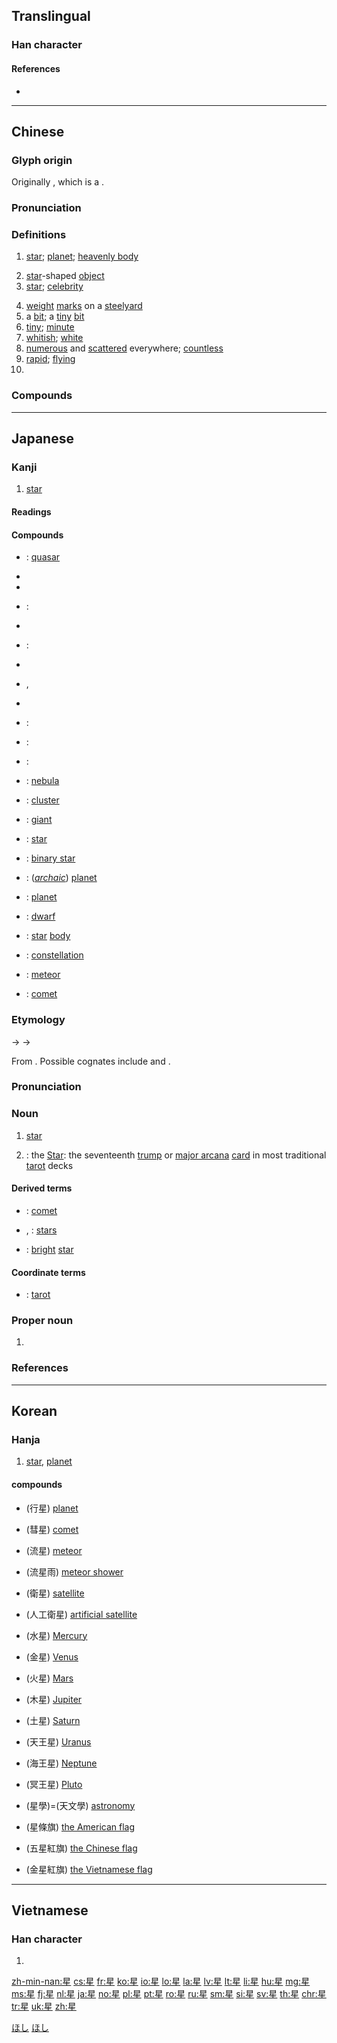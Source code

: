 {{also|曐|皨}}
==Translingual==
{{stroke order|strokes=9}}

===Han character===
{{Han char|rn=72|rad=日|as=05|sn=9|four=60104|canj=AHQM|ids=⿱日生}}

====References====
* {{Han ref|kx=0492.210|dkj=13837|dj=0855.220|hdz=21500.120|uh=661F|ud=26143|bh=AC50|bd=44112}}

----

==Chinese==
{{zh-forms}}

===Glyph origin===
{{Han etym}}
Originally {{och-l|曐}}, which is a {{Han compound|ls=psc|nocap=1|晶|生|c1=s|c2=p|t1=twinkling stars}}.

===Pronunciation===
{{zh-pron
|m=xīng,er=y
|c=sing1,seng1
|c-t=lhen1
|h=pfs=sên
|md=sĭng
|mn=zz,yl,tn,kh,tc:chheⁿ/qz,lk,sx,tp,km,mg,hc:chhiⁿ/seng
|mn_note=seng - literary
|w=1xin
|mc=y
|oc=y
|ma=Zh-xing.ogg
|cat=n,pn
}}

===Definitions===
{{zh-hanzi}}

# [[star]]; [[planet]]; [[heavenly body]]
#: {{zh-x|星星{xing}|star}}
#: {{zh-x|恆星|(fixed) '''star'''}}
# [[star]]-shaped [[object]]
# [[star]]; [[celebrity]]
#: {{zh-x|明星|bright '''star'''; celebrity}}
# [[weight]] [[mark]]s on a [[steelyard]]
# a [[bit]]; a [[tiny]] [[bit]]
# [[tiny]]; [[minute]]
# [[whitish]]; [[white]]
# [[numerous]] and [[scattered]] everywhere; [[countless]]
# [[rapid]]; [[flying]]
# {{surname|lang=zh}}

===Compounds===
{{zh-der|星期:days of the week|星期一:Monday|星期二:Tuesday|星期三:Wednesday|星期四:Thursday|星期五:Friday|星期六:Saturday|星期日:Sunday|星期天:Sunday|星辰|星斗|星光|星漢|星號|星河|星火|星火燎原|星際|星空|星羅棋布|星落雲散|星球|星術|星霜|星體|星圖|星團|星系|星系核|星相|星象|星星|星星點點|星星之火，可以燎原|星宿|星眼|星夜|星移斗轉|星移物換|星雲|星子|海星|一天星斗|一星兒|一星子|一星星|一路福星|七星|七星壇|七星山|七星板|七星燈|七星瓢蟲|三星|中星|中星儀|主序星|主星|九大行星|五星|五星上將|五星連珠|井中視星|人造衛星|伴星|使星|侵星|值星|值星官|偵察衛星|傳播衛星|內行星|冒金星兒|冥王星|分星擘兩|列星|剋星|劍眉星眼|北斗七星|北極星|半星|南極星沉|南極星輝|占星|占星術|吉星文|吉星高照|同步衛星|周期彗星|哈雷彗星|唾沫星子|喪門星|嘎巴流星|四星|土星|坍縮星|壽星|壽星老兒|外星人|外行星|夜叉星|大明星|大星殞落|大步流星|大熊星座|大犬星座|大行星|天南星|天狼星|天王巨星|天王星|天罡星|天貴星|天關客星|天關星|天鵝星座|天鷹星座|太白星|太白酒星|太白金星|太陰星|奎星高照|奔星|女星|妖星|孤星淚|宋應星|官星|官星透露|定盤星|客星|寒星|寥若晨星|寶星|將星|導航衛星|小星|小熊星座|小行星|巨星|帚星|帝星|帶月披星|彗星|影星|急如星火|急於星火|恆星|恆星年|恆星日|恆星月|恆星系|恆星週期|恩星照命|惑星|戴星|戴月披星|披星帶月|披星戴月|拱極星|指極星|掃帚星|掃星|掩星|摘星|摘星樓|擘兩分星|救星|文昌星|文星和合|文曲星|文章星斗|斗轉星移|新星|明星|昏星|星主|星使|星光列車|星兒|星前月下|星君|星命|星士|星奔|星媽|星官|星家|星宿海|星座|星形|星彩|星戰計畫|星探|星散|星族|星旗|星旗電戟|星星之火|星曆|星曆錶|星月交輝|星期報|星條旗|星橋|星次|星歲|星氣|星洲|星流|星燭|星盤|星眸|星眸皓齒|星等|星算|星羅雲布|星羅雲散|星群|星色|星芒狀|星蟲|星行|星行夜歸|星表|星言夙駕|星迴|星速|星降|星院|星陳夙駕|星隕|星際塵埃|星際大戰|星際微塵|星際物質|星雞魚|星離雨散|星飛電掣|星馳|星馳電發|星馳電走|星駕|星鯊|星點彈塗|星點河魨|昭如日星|晨星|晨炊星飯|景星|景星勛章|景星慶雲|智多星|暫星|曉星|曙後星孤|月明星稀|月眉星眼|月約星期|月落星沉|木星|本命星|桃花星|棋布星羅|棋羅星布|橢圓星系|櫺星門|歌星|武曲星|歲星|毛頭星|氣象衛星|水星|沒星秤|河外星系|油星|流星|流星報馬|流星趕月|流星鎚|流星雨|流星馬|海事衛星|海王星|測量衛星|港星|準星|滿天星|滿眼金星|漏星堂|漩渦星雲|潢星|火德星君|火星|火星塞|炳如日星|炳若日星|煙飛星散|煞星|熠熠紅星|燎星|爆發星|物換星移|牽牛星|獵戶星座|球狀星團|瓦解星散|瓦解星飛|甲第星羅|男星|畢宿星團|畢拉彗星|發射星雲|白矮星|白虎星|百武彗星|皓齒星眸|目似明星|目若朗星|直播衛星|眼若流星|眾星拱北|眾星拱月|眾星拱辰|眾星捧月|矮星|矮行星|視星等|福星|福星高照|秤星|移星換斗|穀神星|童星|紅星|紇剌星|經星|繁星|織女星|羅福星|老人星|老壽星|聚星|脈動星|脈衝星|花星|蟹狀星雲|行星|行星儀|行星風|衛星|衛星國家|衛星導航|衛星日蝕|衛星轉播|衛星通信|衛星都市|衛星門診|衛星雲圖|衛星電視|衛星食|變光星|變星|豔星|賊仔星|賊星|超巨星|超新星|辰星|追星族|追星趕月|通信衛星|通訊衛星|酒星|醫卜星相|金星|鈴鐺壽星|鎮星|隕星|雙星|雨零星散|零星|零零星星|電卷星飛|電影明星|電掣星馳|順星|類地行星|類新星|類星體|類木行星|魁星|魔星|鱗鋏星鐔}}

{{zh-cat|Astronomy}}

----

==Japanese==

===Kanji===
{{ja-kanji|grade=2|rs=日05}}

# [[star]]

====Readings====
{{ja-readings
|goon=[[しょう]] (shō), {{qualifier|historical}} [[しやう]] (shau)
|kanon=[[せい]] (sei)
|kun=[[ほし]] (hoshi)
}}

====Compounds====
{{der-top|Compounds}}
* {{ja-r|準星|じゅんせい}}: [[quasar]]
* {{l|ja|星隕}}
* {{l|ja|星占}}
* {{ja-r|星霜|せいそう}}:
* {{l|ja|星妃}}
* {{ja-r|星芒|せいぼう}}:
* {{l|ja|星流}}
* {{l|ja|星暦}}, {{l|ja|星歴}}
* {{l|ja|星人}}
* {{ja-r|明星|みょうじょう}}:
* {{ja-r|星辰|せいしん}}:
* {{ja-r|星宿|せいしゅく}}:
{{der-mid}}
* {{ja-r|星雲|せいうん}}: {{sense|astronomy}} [[nebula]]
* {{ja-r|星団|せいだん}}: {{sense|astronomy}} [[cluster]]
* {{ja-r|巨星|きょせい}}: {{sense|astronomy}} [[giant]]
* {{ja-r|恒星|こうせい}}: {{sense|astronomy}} [[star]]
* {{ja-r|連星|れんせい}}: {{sense|astronomy}} [[binary star]]
* {{ja-r|遊星|ゆうせい}}: (''[[archaic]]'') [[planet]]
* {{ja-r|惑星|わくせい}}: {{sense|astronomy}} [[planet]]
* {{ja-r|矮星|わいせい}}: {{sense|astronomy}} [[dwarf]]
* {{ja-r|星体|せいたい}}: {{sense|astronomy}} [[star]] [[body]]
* {{ja-r|星座|せいざ}}: {{sense|astronomy}} [[constellation]]
* {{ja-r|流星|りゅうせい}}: {{sense|astronomy}} [[meteor]]
* {{ja-r|彗星|すいせい}}: {{sense|astronomy}} [[comet]]
{{der-bottom}}

===Etymology===
{{ja-kanjitab|ほし|yomi=k}}
{{IPAchar|/posi/}} → {{IPAchar|/fosi/}} → {{IPAchar|/hoɕi/}}

From {{etyl|ojp|ja|sort=ほし}}. Possible cognates include {{cog|ko|별||star}} and {{cog|mnc|ᡠᠰᡳᡥᠠ|tr=usiha||star}}.

===Pronunciation===
{{ja-pron|yomi=k|ほし|acc=0|acc_ref=DJR,NHK}}

===Noun===
{{ja-noun|ほし}}

# [[star]]
#: {{ja-usex|数え切れないくらいたくさんの'''星'''が輝いている|かぞえきれない くらい たくさん の '''ほし''' が かがやいている|an endless number of '''stars''' are shining}}
# {{label|ja|sort=ほし|tarot}}: the [[star|Star]]: the seventeenth [[trump]] or [[major arcana]] [[card]] in most traditional [[tarot]] decks

====Derived terms====
{{der-top}}
* {{ja-r|箒星|ほうきぼし}}: [[comet]]
* {{ja-r|星星|ほしぼし}}, {{ja-r|星々|ほしぼし}}: [[stars]] {{qualifier|[[plural]]}}
* {{ja-r|輝星|きせい}}: [[bright]] [[star]]
{{der-bottom}}

====Coordinate terms====
* {{ja-r|タロット}}: [[tarot]]

===Proper noun===
{{ja-pos|proper|ほし}}

# {{surname|lang=ja|sort=ほし}}

===References===
<references/>

[[Category:1000 Japanese basic words|ほし]]
[[Category:ja:Astronomy|ほし]]

----

==Korean==

===Hanja===
{{ko-hanja|hangeul=[[성]]|rv=seong|mr=sŏng|y=seng|eumhun=별|ehrv=byeol|ehmr=byŏl|ehy=}}

# [[star]], [[planet]]

====compounds====
* {{l|ko|행성}}(行星) [[planet]]
* {{l|ko|혜성}}(彗星) [[comet]]
* {{l|ko|유성}}(流星) [[meteor]]
* {{l|ko|유성우}}(流星雨) [[meteor shower]]
* {{l|ko|위성}}(衛星) [[satellite]]
* {{l|ko|인공위성}}(人工衛星) [[artificial satellite]]
* {{l|ko|수성}}(水星) [[Mercury]]
* {{l|ko|금성}}(金星) [[Venus]]
* {{l|ko|화성}}(火星) [[Mars]]
* {{l|ko|목성}}(木星) [[Jupiter]]
* {{l|ko|토성}}(土星) [[Saturn]]
* {{l|ko|천왕성}}(天王星) [[Uranus]]
* {{l|ko|해왕성}}(海王星) [[Neptune]]
* {{l|ko|명왕성}}(冥王星) [[Pluto]]
* {{l|ko|성학}}(星學)={{l|ko|천문학}}(天文學)  [[astronomy]]
* {{l|ko|성조기}}(星條旗) [[the American flag]]
* {{l|ko|오성홍기}}(五星紅旗) [[the Chinese flag]]
* {{l|ko|금성홍기}}(金星紅旗) [[the Vietnamese flag]]

----

==Vietnamese==

===Han character===
{{vi-hantu|[[tinh]]|rs=日05}}

# {{defn|lang=vi|sort=日05}}

[[zh-min-nan:星]]
[[cs:星]]
[[fr:星]]
[[ko:星]]
[[io:星]]
[[lo:星]]
[[la:星]]
[[lv:星]]
[[lt:星]]
[[li:星]]
[[hu:星]]
[[mg:星]]
[[ms:星]]
[[fj:星]]
[[nl:星]]
[[ja:星]]
[[no:星]]
[[pl:星]]
[[pt:星]]
[[ro:星]]
[[ru:星]]
[[sm:星]]
[[si:星]]
[[sv:星]]
[[th:星]]
[[chr:星]]
[[tr:星]]
[[uk:星]]
[[zh:星]]